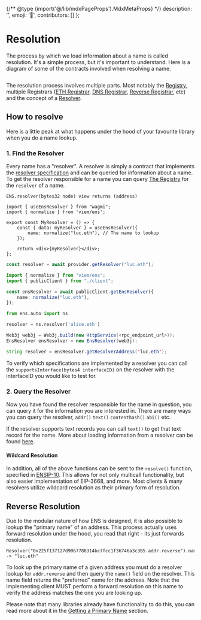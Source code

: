 {/** @type {import('@/lib/mdxPageProps').MdxMetaProps} */}
    description: '',
    emoji: '👋',
    contributors: []
};

# Resolution

The process by which we load information about a name is called resolution. It's a simple process, but it's important to understand.
Here is a diagram of some of the contracts involved when resolving a name.

<div className="card1">
    <img src="/content/resolution/flow1.png" alt="" />
</div>

The resolution process involves multiple parts. Most notably the [Registry](/registry/ens), multiple Registrars ([ETH Registrar](/registry/eth), [DNS Registrar](/registry/dns), [Reverse Registrar](/registry/reverse), etc)
and the concept of a [Resolver](/resolvers/quickstart).

## How to resolve

Here is a little peak at what happens under the hood of your favourite library when you do a name lookup.

### 1. Find the Resolver

Every name has a "resolver". A resolver is simply a contract that implements the [resolver specification](/resolvers/quickstart) and can be queried for information about a name.
To get the resolver responsible for a name you can query [The Registry](/registry/ens) for the `resolver` of a name.

<CodeGroup title="Get the resolver">

```tsx {{ variant: 'solidity' }}
ENS.resolver(bytes32 node) view returns (address)
```

```tsx {{ meta: 'focus=4:9', variant: 'wagmi', link: 'https://wagmi.sh/react/api/hooks/useEnsResolver#data', stackblitz: 'https://stackblitz.com/edit/ens-wagmi-use-ens-resolver' }}
import { useEnsResolver } from "wagmi";
import { normalize } from 'viem/ens';

export const MyResolver = () => {
    const { data: myResolver } = useEnsResolver({
        name: normalize("luc.eth"), // The name to lookup
    });

    return <div>{myResolver}</div>;
};
```

```ts {{ variant: 'ethers-v5' }}
const resolver = await provider.getResolver("luc.eth");
```

```ts {{ variant: 'viem', link: 'https://viem.sh/docs/ens/actions/getEnsResolver.html' }}
import { normalize } from "viem/ens";
import { publicClient } from "./client";

const ensResolver = await publicClient.getEnsResolver({
    name: normalize("luc.eth"),
});
```

```py {{ variant: 'web3py', link: 'https://web3py.readthedocs.io/en/latest/ens_overview.html#working-with-resolvers' }}
from ens.auto import ns

resolver = ns.resolver('alice.eth')
```

```java {{ title: 'Web3j (Java)', variant: 'web3j', link: 'https://docs.web3j.io/4.11.0/advanced/ethereum_name_service/' }}
Web3j web3j = Web3j.build(new HttpService(<rpc_endpoint_url>));
EnsResolver ensResolver = new EnsResolver(web3j);

String resolver = ensResolver.getResolverAddress('luc.eth');
```

</CodeGroup>

To verify which specifications are implemented by a resolver you can call the `supportsInterface(bytes4 interfaceID)` on the resolver with the interfaceID you would like to test for.

### 2. Query the Resolver

Now you have found the resolver responsible for the name in question, you can query it for the information you are interested in.
There are many ways you can query the resolver, `addr()` `text()` `contenthash()` `abi()` etc.

If the resolver supports text records you can call `text()` to get that text record for the name.
More about loading information from a resolver can be found [here](/resolvers/interacting).

#### Wildcard Resolution

In addition, all of the above functions can be sent to the `resolve()` function, specified in [ENSIP-10](/ensip/10).
This allows for not only multicall functionality, but also easier implementation of EIP-3668, and more.
Most clients & many resolvers utilize wildcard resolution as their primary form of resolution.

<LiveDemo id="resolverdemo" />

## Reverse Resolution

Due to the modular nature of how ENS is designed, it is also possible to lookup the "primary name" of an address.
This process actually uses forward resolution under the hood, you read that right - its just forwards resolution.

```solidity
Resolver("0x225f137127d9067788314bc7fcc1f36746a3c3B5.addr.reverse").name() -> "luc.eth"
```

To look up the primary name of a given address you must do a resolver lookup for `addr.reverse` and then query the `name()` field on the resolver.
This name field returns the "preferred" name for the address. Note that the implementing client MUST perform a forward resolution on this name to verify the address matches the one you are looking up.

Please note that many libraries already have functionality to do this, you can read more about it in the [Getting a Primary Name](/web/reverse#get) section.

